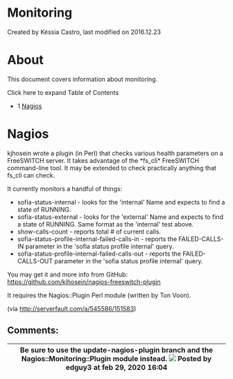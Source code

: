 
# Monitoring 

 Created by  Késsia Castro, last modified on 2016.12.23

# About

This document covers information about monitoring.

Click here to expand Table of Contents

* 1 [Nagios](#nagios)

# Nagios

kjhosein wrote a plugin (in Perl) that checks various health parameters on a FreeSWITCH server. It takes advantage of the \*fs\_cli\* FreeSWITCH command-line tool. It may be extended to check practically anything that fs\_cli can check.

It currently monitors a handful of things:

* sofia-status-internal - looks for the 'internal' Name and expects to find a state of RUNNING.
* sofia-status-external - looks for the 'external' Name and expects to find a state of RUNNING. Same format as the 'internal' test above.
* show-calls-count - reports total # of current calls.
* sofia-status-profile-internal-failed-calls-in - reports the FAILED-CALLS-IN parameter in the 'sofia status profile internal' query.
* sofia-status-profile-internal-failed-calls-out - reports the FAILED-CALLS-OUT parameter in the 'sofia status profile internal' query.

You may get it and more info from GitHub: <https://github.com/kjhosein/nagios-freeswitch-plugin>

It requires the Nagios::Plugin Perl module (written by Ton Voon).

(via <http://serverfault.com/a/545586/151583>)

## Comments:

| Be sure to use the update-nagios-plugin branch and the Nagios::Monitoring::Plugin module instead. ![](/images/icons/contenttypes/comment_16.png) Posted by edguy3 at feb 29, 2020 16:04 |
| -------------------------------------------------------------------------------------------------------------------------------------------------------------------------------------- |


